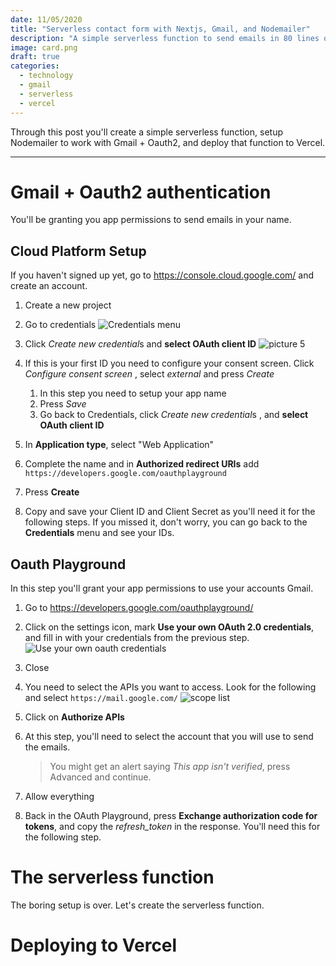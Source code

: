 ```yaml
---
date: 11/05/2020
title: "Serverless contact form with Nextjs, Gmail, and Nodemailer"
description: "A simple serverless function to send emails in 80 lines of code"
image: card.png
draft: true
categories:
  - technology
  - gmail
  - serverless
  - vercel
---
```


Through this post you'll create a simple serverless function, setup Nodemailer to work with Gmail + Oauth2, and deploy that function to Vercel.

---

# Gmail + Oauth2 authentication

You'll be granting you app permissions to send emails in your name.

## Cloud Platform Setup

If you haven't signed up yet, go to https://console.cloud.google.com/ and create an account.

1. Create a new project
2. Go to credentials
   ![Credentials menu](ca51865b65ba10edc397c814f6dac303c331c718a2c7d6ba88f13f5b07799860.png)

3. Click *Create new credential*s and **select OAuth client ID**
   ![picture 5](83283703092d714ed8c447b61a7f7853e0b5ece627f8ad3193bc7f4eaf8db83a.png)
4. If this is your first ID you need to configure your consent screen. Click _Configure consent screen_ , select _external_ and press _Create_
   1. In this step you need to setup your app name
   2. Press _Save_
   3. Go back to Credentials, click *Create new credential*s , and **select OAuth client ID**
5. In **Application type**, select "Web Application"
6. Complete the name and in **Authorized redirect URIs** add `https://developers.google.com/oauthplayground`
7. Press **Create**
8. Copy and save your Client ID and Client Secret as you'll need it for the following steps. If you missed it, don't worry, you can go back to the **Credentials** menu and see your IDs.

## Oauth Playground

In this step you'll grant your app permissions to use your accounts Gmail.

1. Go to https://developers.google.com/oauthplayground/
2. Click on the settings icon, mark **Use your own OAuth 2.0 credentials**, and fill in with your credentials from the previous step.
   ![Use your own oauth credentials](9e75f0e0f5619d665da4dcb9d74f144ddd4d96689d422c439faabd80a8fb7d0e.png)
3. Close
4. You need to select the APIs you want to access. Look for the following and select `https://mail.google.com/`
   ![scope list](c4de45528bd751f500300768f16b0466e56449ea9190d3776c0e7e32f98026de.png)
5. Click on **Authorize APIs**
6. At this step, you'll need to select the account that you will use to send the emails.

   > You might get an alert saying _This app isn't verified_, press Advanced and continue.

7. Allow everything
8. Back in the OAuth Playground, press **Exchange authorization code for tokens**, and copy the _refresh_token_ in the response. You'll need this for the following step.

# The serverless function

The boring setup is over. Let's create the serverless function.

# Deploying to Vercel
